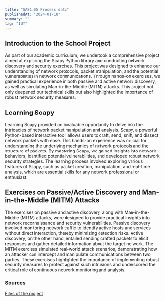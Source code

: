 ```yaml
---
title: "SAE1.05 Process data"
publishedAt: "2024-01-18"
summary: ""
tag: "IUT"
---
```


## Introduction to the School Project

As part of our academic curriculum, we undertook a comprehensive project aimed at exploring the Scapy Python library and conducting network discovery and security exercises. This project was designed to enhance our understanding of network protocols, packet manipulation, and the potential vulnerabilities in network communications. Through hands-on exercises, we gained practical experience in both passive and active network discovery, as well as simulating Man-in-the-Middle (MITM) attacks. This project not only deepened our technical skills but also highlighted the importance of robust network security measures.

## Learning Scapy

Learning Scapy provided an invaluable opportunity to delve into the intricacies of network packet manipulation and analysis. Scapy, a powerful Python-based interactive tool, allows users to craft, send, sniff, and dissect network packets with ease. This hands-on experience was crucial for understanding the underlying mechanics of network protocols and the structure of packets. By mastering Scapy, we gained insights into network behaviors, identified potential vulnerabilities, and developed robust network security strategies. The learning process involved exploring various features of Scapy, such as packet creation, manipulation, and real-time analysis, which are essential skills for any network professional or enthusiast.

## Exercises on Passive/Active Discovery and Man-in-the-Middle (MITM) Attacks

The exercises on passive and active discovery, along with Man-in-the-Middle (MITM) attacks, were designed to provide practical insights into network reconnaissance and security vulnerabilities. Passive discovery involved monitoring network traffic to identify active hosts and services without direct interaction, thereby minimizing detection risks. Active discovery, on the other hand, entailed sending crafted packets to elicit responses and gather detailed information about the target network. The MITM exercises simulated real-world attack scenarios, demonstrating how an attacker can intercept and manipulate communications between two parties. These exercises highlighted the importance of implementing robust security measures to protect against such intrusions and underscored the critical role of continuous network monitoring and analysis.


### Sources
[Files of the project](https://github.com/RiasGFirst/SAE1.05) 